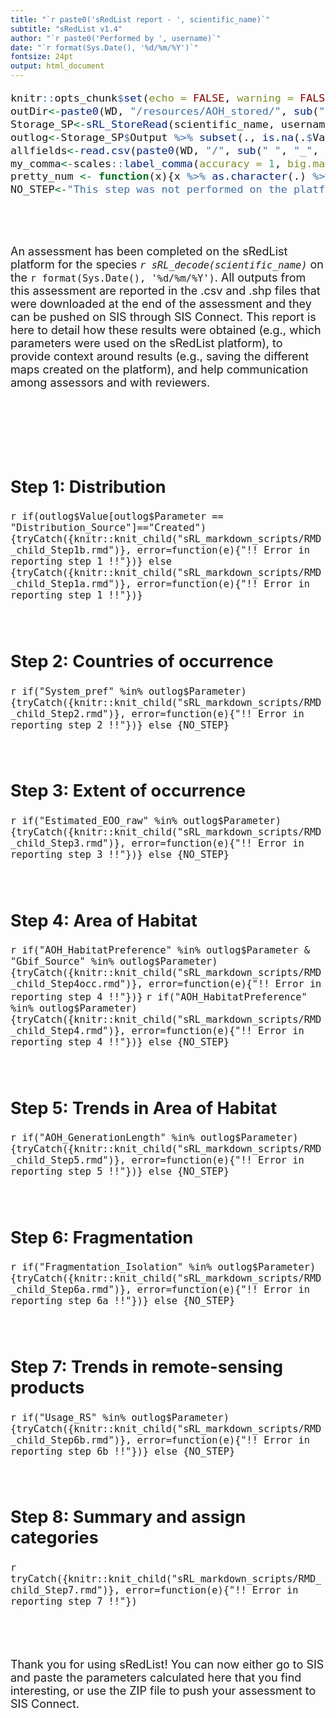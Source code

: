 ```yaml
---
title: "`r paste0('sRedList report - ', scientific_name)`"
subtitle: "sRedList v1.4"
author: "`r paste0('Performed by ', username)`"
date: "`r format(Sys.Date(), '%d/%m/%Y')`"
fontsize: 24pt
output: html_document
---
```



<font size="4">
```r
knitr::opts_chunk$set(echo = FALSE, warning = FALSE, message = FALSE)
outDir<-paste0(WD, "/resources/AOH_stored/", sub(" ", "_", sRL_decode(scientific_name)), "_", sRL_userdecode(username))
Storage_SP<-sRL_StoreRead(scientific_name, username, MANDAT=1)
outlog<-Storage_SP$Output %>% subset(., is.na(.$Value)==F)
allfields<-read.csv(paste0(WD, "/", sub(" ", "_", scientific_name), "_", sRL_userdecode(username), "_sRedList/allfieldsTEMPORARY.csv"))
my_comma<-scales::label_comma(accuracy = 1, big.mark = ",", decimal.mark = ".") # Function to add comma separator
pretty_num <- function(x){x %>% as.character(.) %>% strsplit(., "-") %>% unlist(.) %>% as.numeric(.) %>% subset(., is.na(.)==F) %>% my_comma(.) %>% paste(., collapse="-")} # Function to format numbers
NO_STEP<-"This step was not performed on the platform."
```
<br><br>


An assessment has been completed on the sRedList platform for the species *`r sRL_decode(scientific_name)`* on the `r format(Sys.Date(), '%d/%m/%Y')`. All outputs from this assessment are reported in the .csv and .shp files that were downloaded at the end of the assessment and they can be pushed on SIS through SIS Connect. This report is here to detail how these results were obtained (e.g., which parameters were used on the sRedList platform), to provide context around results (e.g., saving the different maps created on the platform), and help communication among assessors and with reviewers.

<br><br><br><br>



## Step 1: Distribution
`r if(outlog$Value[outlog$Parameter == "Distribution_Source"]=="Created"){tryCatch({knitr::knit_child("sRL_markdown_scripts/RMD_child_Step1b.rmd")}, error=function(e){"!! Error in reporting step 1 !!"})} else {tryCatch({knitr::knit_child("sRL_markdown_scripts/RMD_child_Step1a.rmd")}, error=function(e){"!! Error in reporting step 1 !!"})}`
<br><br><br>


## Step 2: Countries of occurrence
`r if("System_pref" %in% outlog$Parameter){tryCatch({knitr::knit_child("sRL_markdown_scripts/RMD_child_Step2.rmd")}, error=function(e){"!! Error in reporting step 2 !!"})} else {NO_STEP}`
<br><br><br>


## Step 3: Extent of occurrence
`r if("Estimated_EOO_raw" %in% outlog$Parameter){tryCatch({knitr::knit_child("sRL_markdown_scripts/RMD_child_Step3.rmd")}, error=function(e){"!! Error in reporting step 3 !!"})} else {NO_STEP}`
<br><br><br>


## Step 4: Area of Habitat
`r if("AOH_HabitatPreference" %in% outlog$Parameter & "Gbif_Source" %in% outlog$Parameter){tryCatch({knitr::knit_child("sRL_markdown_scripts/RMD_child_Step4occ.rmd")}, error=function(e){"!! Error in reporting step 4 !!"})}`
`r if("AOH_HabitatPreference" %in% outlog$Parameter){tryCatch({knitr::knit_child("sRL_markdown_scripts/RMD_child_Step4.rmd")}, error=function(e){"!! Error in reporting step 4 !!"})} else {NO_STEP}`
<br><br><br>


## Step 5: Trends in Area of Habitat
`r if("AOH_GenerationLength" %in% outlog$Parameter){tryCatch({knitr::knit_child("sRL_markdown_scripts/RMD_child_Step5.rmd")}, error=function(e){"!! Error in reporting step 5 !!"})} else {NO_STEP}`
<br><br><br>


## Step 6: Fragmentation
`r if("Fragmentation_Isolation" %in% outlog$Parameter){tryCatch({knitr::knit_child("sRL_markdown_scripts/RMD_child_Step6a.rmd")}, error=function(e){"!! Error in reporting step 6a !!"})} else {NO_STEP}`
<br><br><br>


## Step 7: Trends in remote-sensing products
`r if("Usage_RS" %in% outlog$Parameter){tryCatch({knitr::knit_child("sRL_markdown_scripts/RMD_child_Step6b.rmd")}, error=function(e){"!! Error in reporting step 6b !!"})} else {NO_STEP}`
<br><br><br>


## Step 8: Summary and assign categories
`r tryCatch({knitr::knit_child("sRL_markdown_scripts/RMD_child_Step7.rmd")}, error=function(e){"!! Error in reporting step 7 !!"})`


<br><br><br>
Thank you for using sRedList! You can now either go to SIS and paste the parameters calculated here that you find interesting, or use the ZIP file to push your assessment to SIS Connect.

</font>
